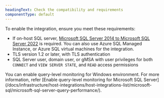 ```yaml
---
headingText: Check the compatibility and requirements
componentType: default
---
```


To enable the integration, ensure you meet these requirements:

* If on-host SQL server, [Microsoft SQL Server 2014 to Microsoft SQL Server 2022](https://learn.microsoft.com/en-us/troubleshoot/sql/releases/download-and-install-latest-updates) is required. You can also use Azure SQL Managed Instance, or Azure SQL virtual machines for the integration.
* TLS version 1.2 or later, with TLS authentication
* SQL Server user, domain user, or gMSA with user privileges for both `CONNECT` and `VIEW SERVER STATE`, and `READ` access permissions


<Callout variant="tip" title="tip">
    You can enable query-level monitoring for Windows environment. For more information, refer [Enable query-level monitoring for Microsoft SQL Server](/docs/infrastructure/host-integrations/host-integrations-list/microsoft-sql/microsoft-sql-server-query-performance/).
</Callout>